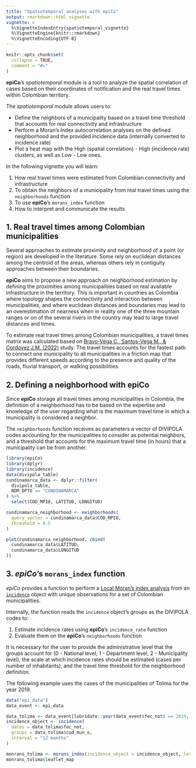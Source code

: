 ---
title: "Spatiotemporal analyses with epiCo"
output: rmarkdown::html_vignette
vignette: >
  %\VignetteIndexEntry{spatiotemporal_vignette}
  %\VignetteEngine{knitr::rmarkdown}
  %\VignetteEncoding{UTF-8}
---

```{r, include = FALSE}
knitr::opts_chunk$set(
  collapse = TRUE,
  comment = "#>"
)
```

**epiCo**'s *spatiotemporal* module is a tool to analyze the spatial correlation of cases based on their coordinates of notification and the real travel times within Colombian territory.

The *spatiotemporal* module allows users to:

- Define the neighbors of a municipality based on a travel time threshold that accounts for real connectivity and infrastructure
- Perform a Moran’s Index autocorrelation analyses on the defined neighborhood and the provided incidence data (internally converted to incidence rate)
- Plot a heat map with the High (spatial correlation) - High (incidence rate) clusters, as well as Low - Low ones.

In the following vignette you will learn:

1. How real travel times were estimated from Colombian connectivity and infrastructure
2. To obtain the neighbors of a municipality from real travel times using the `neighborhoods` function
3. To use **epiCo**’s `morans_index` function
4. How to interpret and communicate the results

## 1. Real travel times among Colombian municipalities

Several approaches to estimate proximity and neighborhood of a point (or region) are developed in the literature. Some rely on euclidean distances among the centroid of the areas, whereas others rely in contiguity approaches between their boundaries.

**epiCo** aims to propose a new approach on neighborhood estimation by defining the proximities among municipalities based on real available infrastructure in the territory. This is important in countries as Colombia where topology shapes the connectivity and interaction between municipalities, and where euclidean distances and boundaries may lead to an overestimation of nearness when in reality one of the three mountain ranges or on of the several rivers in the country may lead to large travel distances and times.

To estimate real travel times among Colombian municipalities, a travel times matrix was calculated based on [Bravo-Vega C., Santos-Vega M., & Cordovez J.M. (2022)](https://doi.org/10.1371/journal.pntd.0010270) study. The travel times accounts for the fastest path to connect one municipality to all municipalities in a friction map that provides different speeds according to the presence and quality of the roads, fluvial transport, or walking possibilities.

## 2. Defining a neighborhood with **epiCo**

Since **epiCo** storage all travel times among municipalities in Colombia, the definition of a neighborhood has to be based on the expertise and knowledge of the user regarding what is the maximum travel time in which a municipality is considered a neighbor. 

The `neighborhoods` function receives as parameters a vector of DIVIPOLA codes accounting for the municipalities to consider as potential neighbors, and a threshold that accounts for the maximum travel time (in hours) that a municipality can be from another.

```{r, messages = FALSE, eval = TRUE}
library(epiCo)
library(dplyr)
library(incidence)
data(divipola_table)
cundinamarca_data <- dplyr::filter(
  divipola_table,
  NOM_DPTO == "CUNDINAMARCA"
) %>%
  select(COD_MPIO, LATITUD, LONGITUD)

cundinamarca_neighborhood <- neighborhoods(
  query_vector = cundinamarca_data$COD_MPIO,
  threshold = 0.5
)

plot(cundinamarca_neighborhood, cbind(
  cundinamarca_data$LATITUD,
  cundinamarca_data$LONGITUD
))
```

## 3. *epiCo*'s `morans_index` function

*epiCo* provides a function to perform a [Local Moran's index analysis](https://r-spatial.github.io/spdep/reference/moran.plot.html) from an [`incidence`](https://www.repidemicsconsortium.org/incidence/) object with unique observations for a set of Colombian municipalities.

Internally, the function reads the `incidence` object's groups as the DIVIPOLA codes to:

1) Estimate incidence rates using **epiCo**'s `incidence_rate` function
2) Evaluate them on the **epiCo**'s `neighborhoods` function

It is necessary for the user to provide the administrative level that the groups account for (0 - National level, 1 - Department level, 2 - Municipality level), the scale at which incidence rates should be estimated (cases per number of inhabitants), and the travel time threshold for the neighborhood definition.

The following example uses the cases of the municipalities of Tolima for the year 2019.
```{r, messages = FALSE, eval = TRUE}
data("epi_data")
data_event <- epi_data

data_tolima <- data_event[lubridate::year(data_event$fec_not) == 2019, ]
incidence_object <- incidence(
  dates = data_tolima$fec_not,
  groups = data_tolima$cod_mun_o,
  interval = "12 months"
)

monrans_tolima <- morans_index(incidence_object = incidence_object, level = 2)
monrans_tolima$leaflet_map
```

